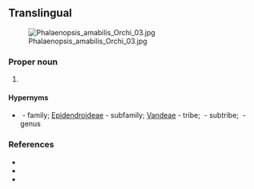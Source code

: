 ==Translingual==
[[File:Phalaenopsis amabilis Orchi 03.jpg|thumb]]

===Proper noun===
{{taxoninfl|head={{taxlink|Phalaenopsis|genus|noshow=1}} {{epinew|amabilis||la}}|i=1|g=f}}

# {{taxon|species|family|Orchidaceae|the {{vern|moon orchid}}}}

====Hypernyms====
* {{sense|species}} {{l|mul|Orchidaceae}}&nbsp;- family; [[Epidendroideae]]&nbsp;- subfamily; [[Vandeae]]&nbsp;- tribe; {{taxlink|Aeridinae|subtribe|noshow=1}}&nbsp;- subtribe; {{taxlink|Phalaenopsis|genus|noshow=1}}&nbsp;- genus

===References===
* {{pedia|i=1}}
* {{specieslite|i=1}}
* {{comcatlite|i=1}}